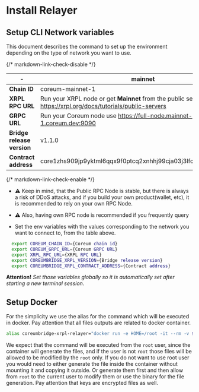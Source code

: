 # Install Relayer

## Setup CLI Network variables

This document describes the command to set up the environment depending on the type of network you
want to use.

{/* markdown-link-check-disable */}

| \-                         | mainnet                                                                                                      | testnet                                                                                                      | znet (localnet)             |
|----------------------------|--------------------------------------------------------------------------------------------------------------|--------------------------------------------------------------------------------------------------------------|-----------------------------|
| **Chain ID**               | coreum-mainnet-1                                                                                             | coreum-testnet-1                                                                                             | coreum-devnet-1             |
| **XRPL RPC URL**           | Run your XRPL node or get **Mainnet** from the public server: https://xrpl.org/docs/tutorials/public-servers | Run your XRPL node or get **Testnet** from the public server: https://xrpl.org/docs/tutorials/public-servers | http://localhost:5050       |
| **GRPC URL**               | Run your Coreum node use https://full-node.mainnet-1.coreum.dev:9090                                         | Run your Coreum node use https://full-node.testnet-1.coreum.dev:9090                                         | localhost:9090              |
| **Bridge release version** | v1.1.0                                                                                                       | v1.1.0                                                                                                       | already installed via crust |
| **Contract address**       | core1zhs909jp9yktml6qqx9f0ptcq2xnhhj99cja03j3lfcsp2pgm86studdrz                                              | testcore1mmpa2caapm9w5wtdsrzqhe7ndxg0032kzz3g5ju28m0kd6fav9cqtltf9c                                          | get from the crust settings |

{/* markdown-link-check-enable */}

- ⚠️ Keep in mind, that the Public RPC Node is stable, but there is always a risk of DDoS attacks,
  and if you build your own product(wallet, etc), it is recommended to rely on your own RPC Node.
- ⚠️ Also, having own RPC node is recommended if you frequently query

- Set the env variables with the values corresponding to the network you want to connect to, from
  the table above.

```bash
  export COREUM_CHAIN_ID={Coreum chain id}
  export COREUM_GRPC_URL={Coreum GRPC URL}
  export XRPL_RPC_URL={XRPL RPC URL}
  export COREUMBRIDGE_XRPL_VERSION={Bridge release version}
  export COREUMBRIDGE_XRPL_CONTRACT_ADDRESS={Contract address}
```

**Attention!** _Set those variables globally so it is automatically set after starting a new
terminal session._

## Setup Docker

For the simplicity we use the alias for the command which will be executed in docker. Pay attention
that all files outputs are related to docker container.

```bash
alias coreumbridge-xrpl-relayer="docker run -e HOME=/root -it --rm -v $HOME/.coreumbridge-xrpl-relayer:/root/.coreumbridge-xrpl-relayer coreumfoundation/coreumbridge-xrpl-relayer:$COREUMBRIDGE_XRPL_VERSION"
```

We expect that the command will be executed from the `root` user, since the container will generate
the files, and if the user is not `root` those files will be allowed to be modified by the `root`
only. If you do not want to use root user you would need to either generate the file inside the
container without mounting it and copying it outside. Or generate them first and then allow from
`root` to the current user to modify them or use the binary for the file generation. Pay attention
that keys are encrypted files as well.
